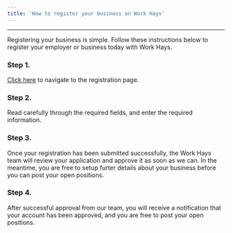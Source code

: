 ```yaml
---
title: 'How to register your business on Work Hays'
---
```


---

Registering your business is simple. Follow these instructions below to register your employer or business today with Work Hays.

### Step 1.

[Click here](/register) to navigate to the registration page.

### Step 2.

Read carefully through the required fields, and enter the required information.

### Step 3.

Once your registration has been submitted successfully, the Work Hays team will review your application and approve it as soon as we can. In the meantime, you are free to setup furter details about your business before you can post your open positions.

### Step 4.

After successful approval from our team, you will receive a notification that your account has been approved, and you are free to post your open positions.
